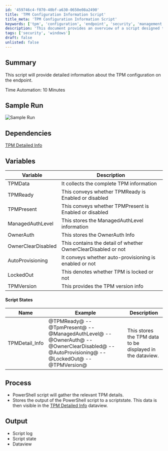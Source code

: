 ```yaml
---
id: '459746c4-f070-40bf-a630-0650e08a2490'
title: 'TPM Configuration Information Script'
title_meta: 'TPM Configuration Information Script'
keywords: ['tpm', 'configuration', 'endpoint', 'security', 'management']
description: 'This document provides an overview of a script designed to retrieve detailed information about the Trusted Platform Module (TPM) configuration on an endpoint. It outlines the script’s functionality, dependencies, variables, and the expected output, including sample runs and process descriptions.'
tags: ['security', 'windows']
draft: false
unlisted: false
---
```

## Summary

This script will provide detailed information about the TPM configuration on the endpoint.

Time Automation: 10 Minutes

## Sample Run

![Sample Run](../../../static/img/TPM-Detail-Auditing/image_1.png)

## Dependencies

[TPM Detailed Info](https://proval.itglue.com/DOC-5078775-8304568)

## Variables

| Variable              | Description                                                   |
|-----------------------|---------------------------------------------------------------|
| TPMData               | It collects the complete TPM information                      |
| TPMReady              | This conveys whether TPMReady is Enabled or disabled          |
| TPMPresent            | This conveys whether TPMPresent is Enabled or disabled        |
| ManagedAuthLevel      | This stores the ManagedAuthLevel information                  |
| OwnerAuth             | This stores the OwnerAuth Info                                |
| OwnerClearDisabled     | This contains the detail of whether OwnerClearDisabled or not |
| AutoProvisioning      | It conveys whether auto-provisioning is enabled or not       |
| LockedOut             | This denotes whether TPM is locked or not                     |
| TPMVersion            | This provides the TPM version info                            |

#### Script States

| Name                   | Example                                                                                                      | Description                                               |
|------------------------|--------------------------------------------------------------------------------------------------------------|-----------------------------------------------------------|
| TPMDetail_Info         | @TPMReady@ -- @TpmPresent@ -- @ManagedAuthLevel@ -- @OwnerAuth@ -- @OwnerClearDisabled@ -- @AutoProvisioning@ -- @LockedOut@ -- @TPMVersion@ | This stores the TPM data to be displayed in the dataview. |

## Process

- PowerShell script will gather the relevant TPM details.
- Stores the output of the PowerShell script to a scriptstate. This data is then visible in the [TPM Detailed Info](https://proval.itglue.com/DOC-5078775-8304568) dataview.

## Output

- Script log
- Script state
- Dataview












